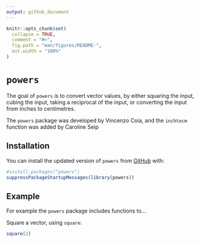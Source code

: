 ```yaml
---
output: github_document
---
```


<!-- README.md is generated from README.Rmd. Please edit that file -->

```r
knitr::opts_chunk$set(
  collapse = TRUE,
  comment = "#>",
  fig.path = "man/figures/README-",
  out.width = "100%"
)
```
# `powers`

The goal of `powers` is to convert vector values, by either squaring the input, cubing the input, taking a reciprocal of the input, or converting the input from inches to centimetres.

The `powers` package was developed by Vincenzo Coia, and the `inchtocm` function was added by Caroline Seip

## Installation

You can install the updated version of `powers` from [GitHub](https://CRAN.R-project.org) with:

```r
#install.packages("powers")
suppressPackageStartupMessages(library(powers))
```

## Example

For example the `powers` package includes functions to...

Square a vector, using `square`:

```r
square(2)
```



